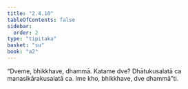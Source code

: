 ```yaml
---
title: "2.4.10"
tableOfContents: false
sidebar:
  order: 2
type: "tipitaka"
basket: "su"
book: "a2"
---
```



<DynamicBreadcrumb />

<Division number="97" book="a2" bookNo="15" page="82">

<Paragraph number="179" book="a2">
“Dveme, bhikkhave, dhammā. Katame dve? Dhātukusalatā ca manasikārakusalatā ca. Ime kho, bhikkhave, dve dhammā”ti.
</Paragraph>
</Division>
